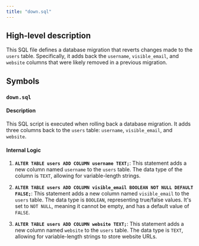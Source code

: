 ```yaml
---
title: "down.sql"
---
```


## High-level description
This SQL file defines a database migration that reverts changes made to the `users` table. Specifically, it adds back the `username`, `visible_email`, and `website` columns that were likely removed in a previous migration.

## Symbols

### `down.sql`
#### Description
This SQL script is executed when rolling back a database migration. It adds three columns back to the `users` table: `username`, `visible_email`, and `website`.

#### Internal Logic
1. **`ALTER TABLE users ADD COLUMN username TEXT;`**: This statement adds a new column named `username` to the `users` table. The data type of the column is `TEXT`, allowing for variable-length strings.

2. **`ALTER TABLE users ADD COLUMN visible_email BOOLEAN NOT NULL DEFAULT FALSE;`**: This statement adds a new column named `visible_email` to the `users` table. The data type is `BOOLEAN`, representing true/false values. It's set to `NOT NULL`, meaning it cannot be empty, and has a default value of `FALSE`.

3. **`ALTER TABLE users ADD COLUMN website TEXT;`**: This statement adds a new column named `website` to the `users` table. The data type is `TEXT`, allowing for variable-length strings to store website URLs.
